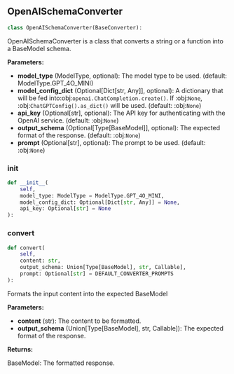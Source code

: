 <a id="camel.schemas.openai_converter"></a>

<a id="camel.schemas.openai_converter.OpenAISchemaConverter"></a>

## OpenAISchemaConverter

```python
class OpenAISchemaConverter(BaseConverter):
```

OpenAISchemaConverter is a class that converts a string or a function
into a BaseModel schema.

**Parameters:**

- **model_type** (ModelType, optional): The model type to be used. (default: ModelType.GPT_4O_MINI)
- **model_config_dict** (Optional[Dict[str, Any]], optional): A dictionary that will be fed into:obj:`openai.ChatCompletion.create()`. If :obj:`None`, :obj:`ChatGPTConfig().as_dict()` will be used. (default: :obj:`None`)
- **api_key** (Optional[str], optional): The API key for authenticating with the OpenAI service. (default: :obj:`None`)
- **output_schema** (Optional[Type[BaseModel]], optional): The expected format of the response. (default: :obj:`None`)
- **prompt** (Optional[str], optional): The prompt to be used. (default: :obj:`None`)

<a id="camel.schemas.openai_converter.OpenAISchemaConverter.__init__"></a>

### __init__

```python
def __init__(
    self,
    model_type: ModelType = ModelType.GPT_4O_MINI,
    model_config_dict: Optional[Dict[str, Any]] = None,
    api_key: Optional[str] = None
):
```

<a id="camel.schemas.openai_converter.OpenAISchemaConverter.convert"></a>

### convert

```python
def convert(
    self,
    content: str,
    output_schema: Union[Type[BaseModel], str, Callable],
    prompt: Optional[str] = DEFAULT_CONVERTER_PROMPTS
):
```

Formats the input content into the expected BaseModel

**Parameters:**

- **content** (str): The content to be formatted.
- **output_schema** (Union[Type[BaseModel], str, Callable]): The expected format of the response.

**Returns:**

  BaseModel: The formatted response.
